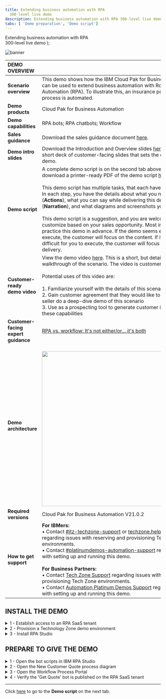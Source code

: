 ```yaml
---
title: Extending business automation with RPA
  300-level live demo
description: Extending business automation with RPA 300-level live demo
tabs: [ 'Demo preparation', 'Demo script']
---
```


  <span>
    Extending business automation with RPA <br /> 300-level live demo
  </span>
);

![banner](./images/RPA_300_Prep_Banner.jpg)

<span id="top"></span>

| DEMO OVERVIEW | |
| :---         | :--- |
| **Scenario overview** | This demo shows how the IBM Cloud Pak for Business Automation can be used to extend business automation with Robotic Process Automation (RPA). To illustrate this, an insurance policy quoting process is automated. |
| **Demo products** | Cloud Pak for Business Automation |
| **Demo capabilities** | RPA bots; RPA chatbots; Workflow |
| **Sales guidance** | Download the sales guidance document <a href="https://ibm.box.com/s/47dxkh4ndp7os0lw88p5w8wl4417gb8y" target="_blank" rel="noreferrer">here</a>. |
| **Demo intro slides** | Download the Introduction and Overview slides <a href="https://ibm.box.com/s/bxyhcb2ydleso3clnjg77ds7hvibmxhn" target="_blank" rel="noreferrer">here</a>. This is a short deck of customer-facing slides that sets the context for the demo. |
| **Demo script** | A complete demo script is on the second tab above. You can download a printer-ready PDF of the demo script <a href="https://ibm.box.com/s/6zl0dcwlvvz1epcolwpckuqlwcvuv02r" target="_blank" rel="noreferrer">here</a>. <br/><br/>This demo script has multiple tasks, that each have multiple steps. In each step, you have the details about what you need to do (**Actions**), what you can say while delivering this demo step (**Narration**), and what diagrams and screenshots you will see. <br/><br/> This demo script is a suggestion, and you are welcome to customize based on your sales opportunity. Most importantly, practice this demo in advance. If the demo seems easy for you to execute, the customer will focus on the content. If it seems difficult for you to execute, the customer will focus on your delivery. |
| **Customer-ready <br/> demo video** | View the demo video <a href="https://ibm.ent.box.com/s/u4jhxbw8iqgfsvi9bz2d3dsvfl6nt274" target="_blank" rel="noreferrer">here</a>. This is a short, but detailed, hands-on walkthrough of the scenario. The video is customer-ready. <br/> <br/> Potential uses of this video are: <br/> <br/> 1. Familiarize yourself with the details of this scenario <br/> 2. Gain customer agreement that they would like to have a tech-seller do a deep-dive demo of this scenario <br/> 3. Use as a prospecting tool to generate customer interest in these capabilities |
| **Customer-facing <br/> expert guidance** | <a href="https://ibm.ent.box.com/file/976332217210?s=on0pzn3f4s0z6envgcincbu550cnuj5l" target="_blank" rel="noreferrer">RPA vs. workflow: It's not either/or... it's both</a> |
| **Demo architecture** | <br/> <img src="https://raw.githubusercontent.com/ibm-garage-tsa/platinum-demos/master/src/pages/300-business-automation-extending-ba-with-rpa/images/Demo-Architecture.png" width="500" /> |
| **Required versions** | Cloud Pak for Business Automation V21.0.2 |
| **How to get support** | **For IBMers:** <br/>• Contact <a href="https://ibm-cloud.slack.com/archives/C0124J683GW" target="_blank" rel="noreferrer">#itz-techzone-support</a> or <a href="mailto:techzone.help@ibm.com">techzone.help@ibm.com</a> regarding issues with reserving and provisioning Tech Zone environments.<br/>• Contact <a href="https://ibm-cloud.slack.com/archives/C0216F39ACU" target="_blank" rel="noreferrer">#platinumdemos-automation-support</a> regarding issues with setting up and running this demo. <br/><br/> **For Business Partners:** <br/>• Contact <a href="mailto:techzone.help@ibm.com">Tech Zone Support</a> regarding issues with reserving and provisioning Tech Zone environments.<br/>• Contact <a href="mailto:automationplatinumdemos@ibm.com"> Automation Platinum Demos Support</a> regarding issues with setting up and running this demo. |

## **INSTALL THE DEMO**

<details>

<summary>1 - Establish access to an RPA SaaS tenant</summary>

<br/>

In addition to the Technology Zone provided environment, you will need access to the  <a href="https://app.wdgautomation.com/" target="_blank" rel="noreferrer">IBM RPA SaaS environment</a>. If you are already onboarded to a RPA SaaS tenant, you will need the login information. <br/><br/>

**If you are not already onboarded to a RPA SaaS tenant:**

<br/>

For **IBMers**, refer to the RPA contact person to establish your RPA account in the cloud tenant.
<br/>

•	Contact your IBM RPA TechSales Geo Lead (refer to the table below) for access to your IBM local IBM RPA tenant.<br/>
•	Once onboarded, you will receive an email with account details and link to complete the onboarding. You will need this information in section 3 - Install RPA Studio, step 5.

<br/>

| Region | Contact Person | Email |
| :--- | :--- | :--- |
| Business Partners | Burt Hughes | See instructions below. |
| Americas | Zach Silverstein | zachary.silverstein@ibm.com |
| EMEA | Jukka Juselius | jukka.juselius@fi.ibm.com |
| AP | Jenny Khuc Mai Thuong | khuc@sg.ibm.com |

<br/>

For **Business Partners**, request your own RPA Server SaaS tenant for your organization. To submit a request for an IBM server SaaS tenant, provide the following: <br/><br/>
• Company Name and CEID (which can be found in your PartnerWorld profile) <br/>
• Full Name (first and last) of the individual who will be set up as administrator of the account <br/>
• Company email address of the individual listed above (non-company email addresses will be rejected) <br/>
• Data Center choice (choose one: Dallas, Frankfurt, London, Singapore, Sao Paulo) <br/>
• Use the following subject line: **RPA BP Tenant Access Request** <br/>
• Send an email to Burt Hughes (buhughes@us.ibm.com)

<br/>

**[Go to top](#top)**

</details>

<details>

<summary>2 - Provision a Technology Zone demo environment</summary>

<br/>

1. Reserve a Technology Zone demo environment <a href="https://techzone.ibm.com/my/reservations/create/639cad5454b4ce0018719ec9" target="_blank" rel="noreferrer">here</a>.<br/>


<br/>

2. Wait until your reservation status is **Ready** on the IBM Technology Zone’s **My Library → My Reservations** page. (You can either keep refreshing the My Reservation page or wait for a confirmation email.)<br/><br/><img src="https://raw.githubusercontent.com/ibm-garage-tsa/platinum-demos/master/src/pages/300-business-automation-extending-ba-with-rpa/images/prep-res-status-ready.png" width="300" /><br/>When your reservation is **Ready**, click the reservation tile to view the reservation details.
<br/>

3. On the reservation details page, scroll down and click to open the RPA **VM Remote Console**. It is the link on the right. <br/>  <br/> <InlineNotification>Use the RPA VM Remote Console to setup and run the entire demo.</InlineNotification> <br/><img src="https://raw.githubusercontent.com/ibm-garage-tsa/platinum-demos/master/src/pages/300-business-automation-extending-ba-with-rpa/images/prep-rpa-remote-console.png" width="500" />

<br/>

4. The console will open. Click **Full screen**.<br/><br/><img src="https://raw.githubusercontent.com/ibm-garage-tsa/platinum-demos/master/src/pages/300-business-automation-extending-ba-with-rpa/images/prep-click-full-screen.png" width="500" /> <br/>

5. Click inside the window to bring up the log in screen. Type the password '**il0vedem0s**' (those are zeros in the password). <br/><br/><img src="https://raw.githubusercontent.com/ibm-garage-tsa/platinum-demos/master/src/pages/300-business-automation-extending-ba-with-rpa/images/prep-administator-login.png" width="500" /> <br/> <InlineNotification>The first time you access the VM, you will be presented with the network option below. It is imperative to select <strong>YES</strong>. (Otherwise, the VM will not be properly configured for this demo.)</InlineNotification> <br/><img src="https://raw.githubusercontent.com/ibm-garage-tsa/platinum-demos/master/src/pages/300-business-automation-extending-ba-with-rpa/images/prep-networks-yes.png" width="300" /> <br/>

6. (Optional) Right-click on the Windows desktop and select <strong>Displaysettings</strong>. Adjust the display resolution to best fit your desktop.<br/><br/><img src="https://raw.githubusercontent.com/ibm-garage-tsa/platinum-demos/master/src/pages/300-business-automation-extending-ba-with-rpa/images/prep-display-settings.png" width="300" />

<br/>

**[Go to top](#top)**

</details>

<details>

<summary>3 - Install RPA Studio</summary>

<br/>

1. Open the RPA **VM Remote Console** (if it is not already open). Use the links on the reservation page. Open the link on the right. Then click to open the console in **Full screen**.<br/><br/><img src="https://raw.githubusercontent.com/ibm-garage-tsa/platinum-demos/master/src/pages/300-business-automation-extending-ba-with-rpa/images/prep-console-full-screen.png" width="500" /><br/>

2. Using File Explorer, navigate to **This PC** (1). Right click to bring up the menu, and select **Properties** (2). Click **Rename this PC** (3).<br/><br/><img src="https://raw.githubusercontent.com/ibm-garage-tsa/platinum-demos/master/src/pages/300-business-automation-extending-ba-with-rpa/images/5-This-PC-properties.png" width="500" /><br/>

3. Enter a new **Computer name**, which needs to be unique to your SaaS RPA tenant. Use '**WIN**'**–your initials–your postal code** (1). Click **Next** (2).<br/><br/> <img src="https://raw.githubusercontent.com/ibm-garage-tsa/platinum-demos/master/src/pages/300-business-automation-extending-ba-with-rpa/images/rename-your-pc.png" width="500" /> <br/>

4. Restart the VM. <br/><br/> Now download, install, and log in to RPA Studio.

<br/>

5. Open Chrome within the VM. Use the link provided in your RPA tenant email from section 1 to log in to the RPA cloud tenant and download the RPA Studio installer. Have your server and license information available to enter in these steps.

<br/>

6. Using Chrome, go to your RPA tenant server login page. <br/><br/> <img src="https://raw.githubusercontent.com/ibm-garage-tsa/platinum-demos/master/src/pages/300-business-automation-extending-ba-with-rpa/images/5.Login-RPA.png" width="800" /><br/>

7. From the server home page, click the **“i”** (top right) and then **Download Installer**. <br/><br/> <img src="https://raw.githubusercontent.com/ibm-garage-tsa/platinum-demos/master/src/pages/300-business-automation-extending-ba-with-rpa/images/6.Download-Setup.exe.png" width="800" /><br/>

8. Using File Explorer, navigate to **Setup.exe**. Then, right click and select **Run as Administrator**. <br/><br/> <img src="https://raw.githubusercontent.com/ibm-garage-tsa/platinum-demos/master/src/pages/300-business-automation-extending-ba-with-rpa/images/7.Run-setup.png" width="800" /><br/>

9. Click **Next**. <br/><br/> <img src="https://raw.githubusercontent.com/ibm-garage-tsa/platinum-demos/master/src/pages/300-business-automation-extending-ba-with-rpa/images/8.Setup-wizard1.png" width="500" /><br/>

10. Click **Next**. <br/><br/> <img src="https://raw.githubusercontent.com/ibm-garage-tsa/platinum-demos/master/src/pages/300-business-automation-extending-ba-with-rpa/images/9.Setup-wizard2.png" width="500" /><br/>

11. Accept the terms, and click **Next**. <br/><br/> <img src="https://raw.githubusercontent.com/ibm-garage-tsa/platinum-demos/master/src/pages/300-business-automation-extending-ba-with-rpa/images/10.Setup-wizard3.png" width="500" />

<br/>

12. Select **Complete Install**. <br/><br/> <img src="https://raw.githubusercontent.com/ibm-garage-tsa/platinum-demos/master/src/pages/300-business-automation-extending-ba-with-rpa/images/11.Setup-wizard4.png" width="500" /><br/>

13. Click **Next** to begin the install. <br/><br/> <img src="https://raw.githubusercontent.com/ibm-garage-tsa/platinum-demos/master/src/pages/300-business-automation-extending-ba-with-rpa/images/12.Setup-wizard5.png" width="500" /><br/>

14. Click **Next** (No proxy configuration is needed so leave the box unchecked). <br/><br/> <img src="https://raw.githubusercontent.com/ibm-garage-tsa/platinum-demos/master/src/pages/300-business-automation-extending-ba-with-rpa/images/13.Setup-wizard6.png" width="500" /><br/>

15. Enter the license information, which should have been provided to you by your RPA SaaS administrator. <br/><br/> <img src="https://raw.githubusercontent.com/ibm-garage-tsa/platinum-demos/master/src/pages/300-business-automation-extending-ba-with-rpa/images/prep-image3.18.png" width="500" /><br/>

16. Wait for the install to complete. <br/><br/> <img src="https://raw.githubusercontent.com/ibm-garage-tsa/platinum-demos/master/src/pages/300-business-automation-extending-ba-with-rpa/images/15.Setup-wizard8.png" width="500" /><br/>

17. Exit the installer. If necessary, the VM will restart. <br/><br/> <img src="https://raw.githubusercontent.com/ibm-garage-tsa/platinum-demos/master/src/pages/300-business-automation-extending-ba-with-rpa/images/16.Setup-wizard9.png" width="500" /><br/>

18. Note that the desktop icons for RPA Studio will be created. <br/><br/> <img src="https://raw.githubusercontent.com/ibm-garage-tsa/platinum-demos/master/src/pages/300-business-automation-extending-ba-with-rpa/images/17.Desktop-icons.png" width="100" /><br/>

19. Open RPA Studio.<br/><br/><img src="https://raw.githubusercontent.com/ibm-garage-tsa/platinum-demos/master/src/pages/300-business-automation-extending-ba-with-rpa/images/18.RPA-Service1.png" width="500" /><br/> <InlineNotification>The <strong>IBM Robotic Process Automation Agent</strong> Windows service is set to 'delayed start,' and you must wait for it to be started. You can see it in the system tray or in the Windows services list. </InlineNotification> <br/><img src="https://raw.githubusercontent.com/ibm-garage-tsa/platinum-demos/master/src/pages/300-business-automation-extending-ba-with-rpa/images/19.RPA-Service2.png" width="800" /><br/>

20. Log in to IBM RPA. To log in, first fill in your **User Name** and click **Login**. Then the interface will let you input your password. <br/><br/><img src="https://raw.githubusercontent.com/ibm-garage-tsa/platinum-demos/master/src/pages/300-business-automation-extending-ba-with-rpa/images/21.Login-to-RPA.png" width="800" /><br/>

**[Go to top](#top)**

</details>


## **PREPARE TO GIVE THE DEMO**

<span id="place2"></span>

<details>

<summary>1 - Open the bot scripts in IBM RPA Studio</summary>

<br/>

1. Open the RPA **VM Remote Console** (if it is not already open). Use the links on the reservation page. Open the link on the right. Then click to open the console in **Full screen**.<br/><br/><img src="https://raw.githubusercontent.com/ibm-garage-tsa/platinum-demos/master/src/pages/300-business-automation-extending-ba-with-rpa/images/prep-console-full-screen.png" width="500" /><br/>

2. Click the desktop icon to open IBM RPA Bot Studio.<br/><br/>

3. Use the **Open** button on the menu ribbon to open the scripts.<br/>

  <InlineNotification>Click on the word <strong>Open</strong>, not the down arrow. We are opening the scripts locally, not from the repository.</InlineNotification><br/>

  <img src="https://raw.githubusercontent.com/ibm-garage-tsa/platinum-demos/master/src/pages/300-business-automation-extending-ba-with-rpa/images/31.Open-WAL1.png" width="800" /><br/>

4. Click the **Open** button in the menu ribbon. Navigate to and select the **Get Quote.wal** file. <br/><br/> <img src="https://raw.githubusercontent.com/ibm-garage-tsa/platinum-demos/master/src/pages/300-business-automation-extending-ba-with-rpa/images/32.Open-WAL2.png" width="800" /> <br/>

5. Click the **GetQuote** routine (this action doesn't change anything functionally, but will look best during the demo). <br/><br/> <img src="https://raw.githubusercontent.com/ibm-garage-tsa/platinum-demos/master/src/pages/300-business-automation-extending-ba-with-rpa/images/33.Open-WAL3.png" width="800" /> <br/>

6. Click the **Open** button in the menu ribbon, and select the **Insurance Ingrid.wal** file. <br/><br/> <img src="https://raw.githubusercontent.com/ibm-garage-tsa/platinum-demos/master/src/pages/300-business-automation-extending-ba-with-rpa/images/34.Open-WAL4.png" width="800" />

<br/>

<InlineNotification>If **IngridKB** does not appear, continue with these steps.</InlineNotification><br/>

7. Download the IngridKB export file a href="https://ibm.box.com/s/puwx6uhap6z8po5vrudlfcnpn1djlw8q" target="_blank" rel="noreferrer">here</a>.

<br/>

8. Click the desktop icon to open **IBM RPA Studio** and log in.

<br/>

9. In the menu bar on the header, select the **Tools** tab.
<br/><br/> <img src="https://raw.githubusercontent.com/ibm-garage-tsa/platinum-demos/master/src/pages/300-business-automation-extending-ba-with-rpa/images/prep-3-9-tools-tab.png" width="800" />

<br/>

10. Click the **Machine Learning Model Builder** button.
<br/><br/> <img src="https://raw.githubusercontent.com/ibm-garage-tsa/platinum-demos/master/src/pages/300-business-automation-extending-ba-with-rpa/images/prep-3-10-button.png" width="800" />
IMAGE NEEDED

<br/>

11. Complete the **Machine Learning Model Builder** form with the following information:<br/><br/>In the **Name** field, type **IngridKB**.<br/>
In the **Culture** field, select **English**.<br/>
In the **Algorithm** field, select **Knowledge Base V2**.<br/>
In the **Options** field, select **Use synonyms**.<br/>
In the **File** field, select the IngridKB export file in XLSX format.<br/>
Enable the **Set as production** option. <br/><br/>
Click **Save**.
<br/><br/> <img src="https://raw.githubusercontent.com/ibm-garage-tsa/platinum-demos/master/src/pages/300-business-automation-extending-ba-with-rpa/images/prep-3-11-form.png" width="800" />
IMAGE NEEDED

<br/>

**[Go to top](#top)**

</details>

<details>

<summary>2 - Open the New Customer Quote process diagram</summary>

<br/>

1. First, use Firefox to open **Workflow Center**. In the Firefox bookmarks bar, open **BAW** -> **Workflow Center - Solutions**. <br/>

  <InlineNotification>Using separate browsers for Workflow vs. Portal prevents the logins from colliding with each other. </InlineNotification>

  <br/><img src="https://raw.githubusercontent.com/ibm-garage-tsa/platinum-demos/master/src/pages/300-business-automation-extending-ba-with-rpa/images/Process-diagram1.png" width="800" /> <br/>

2. Log in to Workflow Center using **admin/admin**. <br/><br/> <img src="https://raw.githubusercontent.com/ibm-garage-tsa/platinum-demos/master/src/pages/300-business-automation-extending-ba-with-rpa/images/Process-diagram2.png" width="800" /> <br/>

3. Under **Start Building**, **Process Apps**, click **View all**. <br/><br/> <img src="https://raw.githubusercontent.com/ibm-garage-tsa/platinum-demos/master/src/pages/300-business-automation-extending-ba-with-rpa/images/Process-diagram3.png" width="800" /> <br/>

4. Open the **New Insurance Quote** process app. <br/><br/> <img src="https://raw.githubusercontent.com/ibm-garage-tsa/platinum-demos/master/src/pages/300-business-automation-extending-ba-with-rpa/images/Process-diagram4.png" width="800" /> <br/>

5. Open the **New Insurance Quote** process definition. <br/><br/> <img src="https://raw.githubusercontent.com/ibm-garage-tsa/platinum-demos/master/src/pages/300-business-automation-extending-ba-with-rpa/images/Process-diagram5.png" width="800" /> <br/>

6. The **New Customer Quote** process definition is now open. <br/><br/> <img src="https://raw.githubusercontent.com/ibm-garage-tsa/platinum-demos/master/src/pages/300-business-automation-extending-ba-with-rpa/images/Process-diagram6.png" width="800" />

<br/>

**[Go to top](#top)**

</details>

<details>

<summary>3 - Open the Workflow Process Portal</summary>

<br/>

1. Use Chrome to open **Process Portal**. In the Chrome bookmarks bar, open **BAW** -> **Process Portal**. <br/>

  <InlineNotification>Using separate browsers for Workflow Center vs. Portal prevents the logins from colliding with each other.</InlineNotification>

  <br/> <img src="https://raw.githubusercontent.com/ibm-garage-tsa/platinum-demos/master/src/pages/300-business-automation-extending-ba-with-rpa/images/Process-portal1.png" width="800" /> <br/>

2. Leave the page open to the Process Portal login screen. The **username** is **customerService** and the **password** is **password**. You are now ready to show the demo. <br/><br/> <img src="https://raw.githubusercontent.com/ibm-garage-tsa/platinum-demos/master/src/pages/300-business-automation-extending-ba-with-rpa/images/Process-portal2.png" width="800" /><br/>

**[Go to top](#top)**

</details>

<details>

<summary>4 - Verify the 'Get Quote' bot is published on the RPA SaaS tenant</summary>

<br/>

1. Log in to your RPA SaaS tenant. <br/><br/> <img src="https://raw.githubusercontent.com/ibm-garage-tsa/platinum-demos/master/src/pages/300-business-automation-extending-ba-with-rpa/images/login-rpa-saas.png" width="800" /> <br/>

2. Click **Scripts** in the side menu. <br/><br/> <img src="https://raw.githubusercontent.com/ibm-garage-tsa/platinum-demos/master/src/pages/300-business-automation-extending-ba-with-rpa/images/prep-image4.2.png" width="800" /> <br/>

3. Initiate a search by clicking the **Search** icon. <br/><br/> <img src="https://raw.githubusercontent.com/ibm-garage-tsa/platinum-demos/master/src/pages/300-business-automation-extending-ba-with-rpa/images/search-scripts1.png" width="800" /> <br/>

4. Enter **GetQuoteFCQS** in the search field and ensure the **GetQuoteFCQS** bot script appears. <br/><br/> <img src="https://raw.githubusercontent.com/ibm-garage-tsa/platinum-demos/master/src/pages/300-business-automation-extending-ba-with-rpa/images/prep-image4.4.png" width="800" /> <br/><InlineNotification>If 'GetQuoteFCQS' does not appear, continue with these steps:</InlineNotification><br/>

5. Click the desktop icon to open IBM RPA Studio and log in. <br/><br/>

6. Click the **Open** button on the menu ribbon.

  <InlineNotification>Click the word <strong>Open</strong>, not the down arrow. We are opening the scripts locally, not from the repository. </InlineNotification>

  <br/> <img src="https://raw.githubusercontent.com/ibm-garage-tsa/platinum-demos/master/src/pages/300-business-automation-extending-ba-with-rpa/images/31.Open-WAL1.png" width="800" /><br/>

6. Select the **Get Quote.wal** file (located in c:\WDG\WAL), and click **Open**. <br/> <br/><img src="https://raw.githubusercontent.com/ibm-garage-tsa/platinum-demos/master/src/pages/300-business-automation-extending-ba-with-rpa/images/32.Open-WAL2.png" width="800" /> <br/>

7. Click the **Publish** button on the menu ribbon. <br/><br/> <img src="https://raw.githubusercontent.com/ibm-garage-tsa/platinum-demos/master/src/pages/300-business-automation-extending-ba-with-rpa/images/publish-bot1.png" width="800" /> <br/>

8. Enter the following fields: <br/>
•	Name: **GetQuoteFCQS** <br/>
•	Description: **RPA demo** <br/>
•	Set as production: toggle to **true**<br/>

  Then click **Publish**. <br/><br/><img src="https://raw.githubusercontent.com/ibm-garage-tsa/platinum-demos/master/src/pages/300-business-automation-extending-ba-with-rpa/images/publish-bot2.png" width="800" /><br/>

**[Go to top](#top)**

</details>

***

Click [here](/300-business-automation-extending-ba-with-rpa/demo-script) to go to the **Demo script** on the next tab.